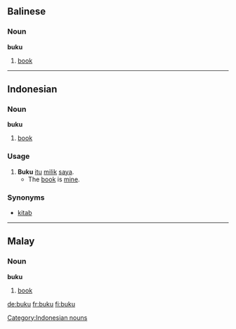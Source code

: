 ==Balinese==
===Noun===
'''buku'''
# [[book]]

----

==Indonesian==
===Noun===
'''buku'''
# [[book]]
===Usage===
# '''Buku''' [[itu]] [[milik]] [[saya]].
#* The [[book]] is [[mine]].
===Synonyms===
* [[kitab]]

[[Category:Indonesian nouns]]

----

==Malay==
===Noun===
'''buku'''
# [[book]]


[[de:buku]]
[[fr:buku]]
[[fi:buku]]